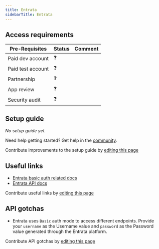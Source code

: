 ```yaml
---
title: Entrata
sidebarTitle: Entrata
---
```



<Overview />
<PreBuiltTooling />
<PreBuiltUseCases />

## Access requirements
| Pre-Requisites | Status | Comment|
| - | - | - |
| Paid dev account | ❓ |  |
| Paid test account | ❓ |  |
| Partnership | ❓ | |
| App review | ❓ |  |
| Security audit | ❓ | |


## Setup guide

_No setup guide yet._

<Tip>Need help getting started? Get help in the [community](https://nango.dev/slack).</Tip>

<Note>Contribute improvements to the setup guide by [editing this page](https://github.com/nangohq/nango/tree/master/docs-v2/integrations/all/entrata.mdx)</Note>


## Useful links

-   [Entrata basic auth related docs](https://docs.entrata.com/api/v1/documentation)
-   [Entrata API docs](https://docs.entrata.com/api/v1/documentation)

<Note>Contribute useful links by [editing this page](https://github.com/nangohq/nango/tree/master/docs-v2/integrations/all/entrata.mdx)</Note>

## API gotchas

- Entrata uses `Basic` auth mode to access different endpoints. Provide your `username` as the Username value and `password` as the Password value generated through the Entrata platform.

<Note>Contribute API gotchas by [editing this page](https://github.com/nangohq/nango/tree/master/docs-v2/integrations/all/entrata.mdx)</Note>